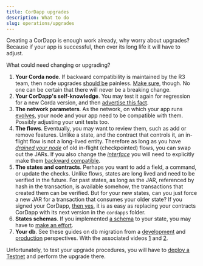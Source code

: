 ```yaml
---
title: CorDapp upgrades  
description: What to do  
slug: operations/upgrades
---
```


Creating a CorDapp is enough work already, why worry about upgrades? Because if your app is successful, then over its long life it will have to adjust.

What could need changing or upgrading?

1. **Your Corda node**. If backward compatibility is maintained by the R3 team, then node upgrades [should be](https://docs.corda.net/docs/corda-os/4.3/api-stability-guarantees.html) painless. [Make sure](https://docs.corda.net/docs/corda-os/4.3/app-upgrade-notes.html), though. No one can be certain that there will never be a breaking change. 
2. **Your CorDapp's self-knowledge**. You may test it again for regression for a new Corda version, and then [advertise this fact](https://docs.corda.net/docs/corda-os/4.3/versioning.html).
3. **The network parameters**. As the network, on which your app runs [evolves](https://docs.corda.net/docs/corda-os/4.3/network-map.html#network-parameters), your node and your app need to be compatible with them. Possibly adjusting your unit tests too.
4. **The flows**. Eventually, you may want to review them, such as add or remove features. Unlike a state, and the contract that controls it, an in-flight flow is not a long-lived entity. Therefore as long as you have [_drained your node_](https://docs.corda.net/docs/corda-os/4.3/upgrading-cordapps.html#flow-drains) of old in-flight (checkpointed) flows, you can swap out the JARs. If you also change the [_interface_](https://docs.corda.net/docs/corda-os/4.3/upgrading-cordapps.html#what-defines-the-interface-of-a-flow) you will need to explicitly make them [backward compatible](https://docs.corda.net/docs/corda-os/4.3/upgrading-cordapps.html#what-constitutes-a-non-backwards-compatible-flow-change).
5. **The states and contracts**. Perhaps you want to add a field, a command, or update the checks. Unlike flows, states are long lived and need to be verified in the future. For past states, as long as the JAR, referenced by hash in the transaction, is available somehow, the transactions that created them can be verified. But for your new states, can you just force a new JAR for a transaction that consumes your older state? If you signed your CorDapp, [then yes](https://docs.corda.net/docs/corda-os/4.3/api-contract-constraints.html), it is as easy as replacing your contracts CorDapp with its next version in the `cordapps` folder.
6. **States schemas**. If you implemented [a schema](https://docs.corda.net/docs/corda-os/4.3/api-persistence.html) to your state, you may have to [make an effort](https://docs.corda.net/docs/corda-os/4.3/upgrading-cordapps.html#state-schemas).
7. **Your db**. See these guides on db migration from a [development](https://medium.com/corda/cordapp-database-upgrade-migration-development-perspective-c2931e28b9b4) and [production](https://medium.com/corda/cordapp-database-upgrade-migration-production-perspective-5f655838492d) perspectives. With the associated videos [1](https://www.youtube.com/watch?v=0BKUUY4Tg20) and [2](https://www.youtube.com/watch?v=69un7I-Amwc).

Unfortunately, to test your upgrade procedures, you will have to [deploy a Testnet](https://docs.corda.net/docs/corda-os/4.3/upgrading-cordapps.html#testing-cordapp-upgrades) and perform the upgrade there.
